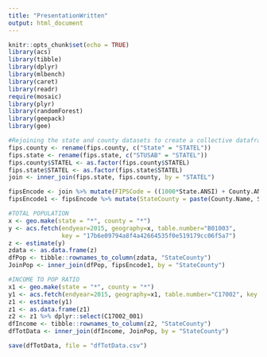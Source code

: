 ```yaml
---
title: "PresentationWritten"
output: html_document
---
```


```r
knitr::opts_chunk$set(echo = TRUE)
library(acs)
library(tibble)
library(dplyr)
library(mlbench)
library(caret)
library(readr)
require(mosaic)
library(plyr)
library(randomForest)
library(geepack)
library(gee)
```

```r
#Rejoining the state and county datasets to create a collective dataframe 
fips.county <- rename(fips.county, c("State" = "STATEL"))
fips.state <- rename(fips.state, c("STUSAB" = "STATEL"))
fips.county$STATEL <- as.factor(fips.county$STATEL)
fips.state$STATEL <- as.factor(fips.state$STATEL)
join <- inner_join(fips.state, fips.county, by = "STATEL")

fipsEncode <- join %>% mutate(FIPSCode = ((1000*State.ANSI) + County.ANSI))
fipsEncode1 <- fipsEncode %>% mutate(StateCounty = paste(County.Name, STATE_NAME, sep = ", "))

#TOTAL POPULATION 
x <- geo.make(state = "*", county = "*")
y <- acs.fetch(endyear=2015, geography=x, table.number="B01003", 
               key = "17b6e09794a8f4a42664535f0e519179cc06f5a7")
z <- estimate(y)
zdata <- as.data.frame(z)
dfPop <- tibble::rownames_to_column(zdata, "StateCounty")
JoinPop <- inner_join(dfPop, fipsEncode1, by = "StateCounty")

#INCOME TO POP RATIO  
x1 <- geo.make(state = "*", county = "*")
y1 <- acs.fetch(endyear=2015, geography=x1, table.number="C17002", key = "17b6e09794a8f4a42664535f0e519179cc06f5a7")
z1 <- estimate(y1)
z1 <- as.data.frame(z1)
z2 <- z1 %>% dplyr::select(C17002_001)
dfIncome <- tibble::rownames_to_column(z2, "StateCounty")
dfTotData <- inner_join(dfIncome, JoinPop, by = "StateCounty")

save(dfTotData, file = "dfTotData.csv")
```
